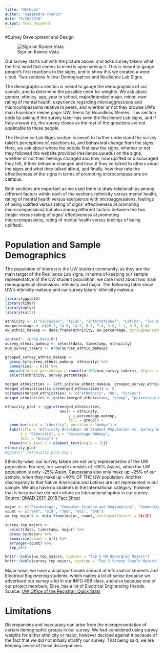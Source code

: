 ```yaml
---
title: "Methods"
author: "Kassandra Franco"
date: "5/28/2018"
output: html_document
---
```


#Survey Development and Design

![Sign on Rainier Vista](survey-sign-1.jpg)

Our survey starts out with the picture above, and asks survey takers what the first word that
comes to mind is upon seeing it. This is meant to gauge people's first reactions to the signs,
and to show this we created a word cloud. Two sections follow: Demographics and Resilience Lab Signs.

The demographics section is meant to gauge the demographics of our sample, and to determine the
possible need for weights. We ask about gender, ethnicy, age, year in school, major/intended major,
minor, own rating of mental health, experience regarding microaggressions and microcompassions
relative to peers, and whether or not they browse UW's main Facebook meme page: UW Teens for Boundless
Memes. This section ends by asking if the survey taker has seen the Resilience Lab signs, and
if they answer no, the survey closes as the rest of the questions are not applicable to these people.

The Resilience Lab Signs section is meant to further understand the survey taker's perceptions of, 
reactions to, and behavioral change from the signs. Here, we ask about where the people first saw 
the signs, whether or not they followed the website provided (resilience.uw.edu) on the signs, 
whether or not their feelings changed and how, how uplifted or discouraged they felt, if their 
behavior changed and how, if they've talked to others about the signs and what they talked about, and
finally, how they rate the effectiveness of the signs in terms of promoting microcompassions on campus.

Both sections are important as we used them to draw relationships among different factors within 
each of the sections (ethnicity versus mental health, rating of mental health versus exerpience with 
microaggressions, feelings of being uplifted versus rating of signs' effectiveness at promoting
microcompassions) but also among different factors between the two (major versus rating of signs' 
effectiveness at promoting microcompassions, rating of mental health versus feelings of being
uplifted).

# Population and Sample Demographics

The population of interest is the UW student community, as they are the main target of the 
Resilience Lab signs. In terms of keeping our sample representative of the UW student population,
we care most about two main demographical dimensions: ethnicity and major. The following table show 
UW's ethnicity makeup and our survey takers' ethnicity makeup.

```r

library(ggplot2)
library(tidyr)
library(dplyr)
library(knitr)

ethnicity <- c("Caucasian", "Asian", "International", "Latino", "Two or more races", "Black/African", "Prefer not to answer", "Pacific Islander", "American Indian/Alaska Native")
uw.percentage <- c(40.3, 24.6, 14.6, 8.1, 7.4, 3.0, 1.1, 0.5, 0.4)
uw_ethnic_makeup <- data.frame(ethnicity, uw.percentage, stringsAsFactors = FALSE)

source("../prep-data.R")
survey_ethnic_makeup <- select(data, timestamp, ethnicity)
num_survey_takers <- nrow(survey_ethnic_makeup)

grouped_survey_ethnic_makeup <- 
  group_by(survey_ethnic_makeup, ethnicity) %>% 
  summarize(n = n()) %>% 
  mutate(survey.percentage = round((n*100/num_survey_takers), digits = 1)) %>% 
  select(ethnicity, survey.percentage)

merged_ethnicities <- left_join(uw_ethnic_makeup, grouped_survey_ethnic_makeup)
merged_ethnicities[is.na(merged_ethnicities)] <- 0
colnames(merged_ethnicities) <- c("ethnicity", "UW", "Survey")
merged_ethnicities <- gather(merged_ethnicities, "group", "percentage.makeup", 2:3)

ethnicity_plot <- ggplot(merged_ethnicities, 
                         aes(x = ethnicity, 
                             y = percentage.makeup, 
                             fill = group)) +
  geom_bar(stat = "identity", position = "dodge") +
  labs(title = "Ethnicity Breakdown UW Student Population vs. Survey Sample",
       x = "Ethnicity", y = "Percentage Makeup",
       fill = "Group") +
  theme(axis.text.x = element_text(angle = 15))
ethnicity_plot
#ggsave("./ethnicity_plot.png")

```

Ethnicity-wise, our survey takers are not very representative of the UW population. For one, our sample consists of ~60% Asians, when the UW population is only ~25% Asian. Caucasians also only make up ~25% of our sample, when they make up ~40% OF THE UW population. Another discrepancy is that Native Americans and Latinos are not represented in our sample. We also have no students in the International category, however that is because we did not include an International option in our survey. Source: [OMAD 2017-2018 Fact Sheet](https://www.washington.edu/omad/files/2017/10/2017-18_OMAD_FACTSHEET_final_10-17-17.pdf)

```r

major <- c("Psychology", "Computer Science and Engineering", "Communication", "Biochemistry", "Economics")
count <- c("944", "814", "760", "661", "646")
uw_top_majors <- data.frame(major, count, stringsAsFactors = FALSE)

survey_top_majors <- 
  select(data, timestamp, major) %>% 
  group_by(major) %>% 
  summarize(count = n()) %>% 
  arrange(-count) %>% 
  top_n(5)

knitr::kable(uw_top_majors, caption = "Top 5 UW Undergrad Majors")
knitr::kable(survey_top_majors, caption = "Top 5 Survey Sample Majors")

```

Major-wise, we have a disproportionate amount of Informatics students and Electrical Engineering students, which makes a lot of sense because we advertised our survey a lot in our INFO 498 class, and also because one of our project members, Elisa, has a lot of Electrical Enginnering friends. Source: [UW Office of the Registrar: Quick Stats](https://studentdata.washington.edu/wp-content/uploads/sites/3/2018/04/Quick_Stats_Seattle_Spr2018.pdf)

# Limitations

Discrepancies and inaccuracy can arise from the misrepresentation of certain demographic groups in our survey. We had considered using survey weights for either ethnicity or major, however decided against it because of the fact that we did not initially stratify our survey. That being said, we are keeping aware of these discrepancies. 

